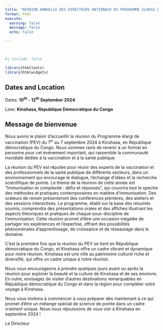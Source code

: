 ```yaml
---
title: "RÉUNION ANNUELLE DES DIRECTEURS NATIONAUX DU PROGRAMME ELARGI DE LA VACCINATION POUR L’AFRIQUE CENTRALE"
format: html
execute: 
  warning: false
  message: false
  echo: false

---
```

\




```r
#| include: false

library(htmltools)
library(htmlwidgets)
```

## Dates and Location

Dates: **10^th^ - 12^th^ September 2024**

Liew: **Kinshasa, République Démocratique du Congo**

## Message de bienvenue


Nous avons le plaisir d'accueillir la réunion du Programme élargi de vaccination (PEV) du 1^er^ au 7 septembre 2024 à Kinshasa, en République démocratique du Congo. Nous sommes ravis de revenir à un format en personne pour cet événement important, qui rassemble la communauté mondiale dédiée à la vaccination et à la santé publique.

La réunion du PEV est réputée pour réunir des experts de la vaccination et des professionnels de la santé publique de différents secteurs, dans un environnement qui encourage le dialogue, l'échange d'idées et la recherche scientifique de pointe. Le thème de la réunion de cette année est "Immunisation et complexité : défis et réponses", qui couvrira tout le spectre des méthodes et pratiques contemporaines en matière d'immunisation. Des orateurs de renom présenteront des conférences plénières, des ateliers et des sessions interactives. Le programme, établi sur la base des résumés soumis, comprendra des présentations orales et des affiches illustrant les aspects théoriques et pratiques de chaque sous-discipline de l'immunisation. Cette réunion promet d'être une occasion inégalée de partager les expériences et l'expertise, offrant des possibilités phénoménales d'apprentissage, de croissance et de réseautage dans le domaine.

C'est la première fois que la réunion du PEV se tient en République démocratique du Congo, et Kinshasa offre un cadre vibrant et dynamique pour notre réunion. Kinshasa est une ville au patrimoine culturel riche et diversifié, qui offre un cadre unique à notre réunion.

Nous vous encourageons à prendre quelques jours avant ou après la réunion pour explorer la beauté et la culture de Kinshasa et de ses environs. En outre, envisagez de visiter d'autres destinations remarquables en République démocratique du Congo et dans la région pour compléter votre voyage à Kinshasa.

Nous vous invitons à commencer à vous préparer dès maintenant à ce qui promet d'être un mélange spécial de science de pointe dans un cadre vraiment unique. Nous nous réjouissons de vous voir à Kinshasa en septembre 2024 !

Le Directeur


